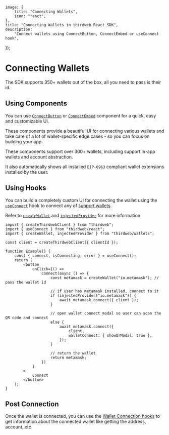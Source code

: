 
	image: {
		title: "Connecting Wallets",
		icon: "react",
	},
	title: "Connecting Wallets in thirdweb React SDK",
	description:
		"Connect wallets using ConnectButton, ConnectEmbed or useConnect hook",
});

# Connecting Wallets

The SDK supports 350+ wallets out of the box, all you need to pass is their id.

<Stack>

<ArticleIconCard
	title="Supported Wallets"
	icon={ComponentIcon}
	href="/typescript/v5/supported-wallets"
	description="See all 350+ wallets supported by the Connect SDK"
/>

</Stack>

## Using Components

You can use [`ConnectButton`](/typescript/v5/react/components/ConnectButton) or [`ConnectEmbed`](/typescript/v5/react/components/ConnectButton) component for a quick, easy and customizable UI.

These components provide a beautiful UI for connecting various wallets and take care of a lot of wallet-specific edge cases - so you can focus on building your app.

These components support over 300+ wallets, including support in-app wallets and account abstraction.

It also automatically shows all installed `EIP-6963` compliant wallet extensions installed by the user.

<DocImage src={ConnectWalletHeroImage} />

## Using Hooks

You can build a completely custom UI for connecting the wallet using the [`useConnect`](/references/typescript/v5/useConnect) hook to connect any of [support wallets](/typescript/v5/wallets).

Refer to [`createWallet`](/references/typescript/v5/createWallet) and [`injectedProvider`](/references/typescript/v5/injectedProvider) for more information.

```tsx
import { createThirdwebClient } from "thirdweb";
import { useConnect } from "thirdweb/react";
import { createWallet, injectedProvider } from "thirdweb/wallets";

const client = createThirdwebClient({ clientId });

function Example() {
	const { connect, isConnecting, error } = useConnect();
	return (
		<button
			onClick={() =>
				connect(async () => {
					const metamask = createWallet("io.metamask"); // pass the wallet id

					// if user has metamask installed, connect to it
					if (injectedProvider("io.metamask")) {
						await metamask.connect({ client });
					}

					// open wallet connect modal so user can scan the QR code and connect
					else {
						await metamask.connect({
							client,
							walletConnect: { showQrModal: true },
						});
					}

					// return the wallet
					return metamask;
				})
			}
		>
			Connect
		</button>
	);
}
```

## Post Connection

Once the wallet is connected, you can use the [Wallet Connection hooks](/references/typescript/v5/hooks#wallet-connection) to get information about the connected wallet like getting the address, account, etc
